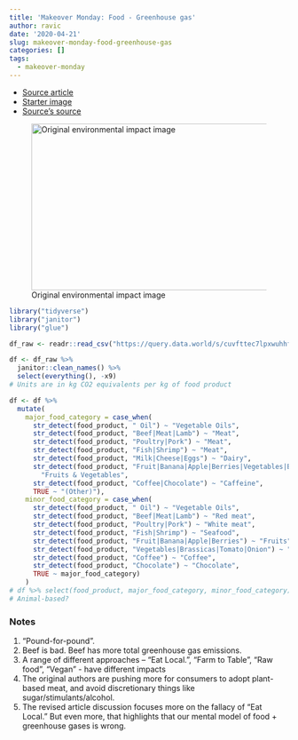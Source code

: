 ```yaml
---
title: 'Makeover Monday: Food - Greenhouse gas'
author: ravic
date: '2020-04-21'
slug: makeover-monday-food-greenhouse-gas
categories: []
tags:
  - makeover-monday
---
```



<!--more-->

* [Source article](https://ourworldindata.org/food-choice-vs-eating-local)
* [Starter image](https://ourworldindata.org/food-choice-vs-eating-local)
* [Source's source](https://science.sciencemag.org/content/360/6392/987)

![Original environmental impact image](/post/2020-04-21-makeover-monday-food-greenhouse-gas_files/Environmental-impact-of-food-by-life-cycle-stage.png){width=600px height=300px}

```r
library("tidyverse")
library("janitor")
library("glue")
```
```r
df_raw <- readr::read_csv("https://query.data.world/s/cuvfttec7lpxwuhhfljspo34e6nrlq")
```
```r
df <- df_raw %>%
  janitor::clean_names() %>%
  select(everything(), -x9)
# Units are in kg CO2 equivalents per kg of food product
```
```r
df <- df %>%
  mutate(
    major_food_category = case_when(
      str_detect(food_product, " Oil") ~ "Vegetable Oils",
      str_detect(food_product, "Beef|Meat|Lamb") ~ "Meat",
      str_detect(food_product, "Poultry|Pork") ~ "Meat",
      str_detect(food_product, "Fish|Shrimp") ~ "Meat",
      str_detect(food_product, "Milk|Cheese|Eggs") ~ "Dairy",
      str_detect(food_product, "Fruit|Banana|Apple|Berries|Vegetables|Brassicas|Tomato|Onion") ~
        "Fruits & Vegetables",
      str_detect(food_product, "Coffee|Chocolate") ~ "Caffeine",
      TRUE ~ "(Other)"),
    minor_food_category = case_when(
      str_detect(food_product, " Oil") ~ "Vegetable Oils",
      str_detect(food_product, "Beef|Meat|Lamb") ~ "Red meat",
      str_detect(food_product, "Poultry|Pork") ~ "White meat",
      str_detect(food_product, "Fish|Shrimp") ~ "Seafood",
      str_detect(food_product, "Fruit|Banana|Apple|Berries") ~ "Fruits",
      str_detect(food_product, "Vegetables|Brassicas|Tomato|Onion") ~ "Vegetables",
      str_detect(food_product, "Coffee") ~ "Coffee",
      str_detect(food_product, "Chocolate") ~ "Chocolate",
      TRUE ~ major_food_category)
    )
# df %>% select(food_product, major_food_category, minor_food_category) %>% view()
# Animal-based?
```


### Notes

1.  "Pound-for-pound". 
2.  Beef is bad. Beef has more total greenhouse gas emissions.
3.  A range of different approaches -- "Eat Local.", "Farm to Table", "Raw food",
    "Vegan" - have different impacts
4.  The original authors are pushing more for consumers to adopt plant-based meat,
    and avoid discretionary things like sugar/stimulants/alcohol.
5.  The revised article discussion focuses more on the fallacy of "Eat Local." 
    But even more, that highlights that our mental model of food + greenhouse gases
    is wrong. 


